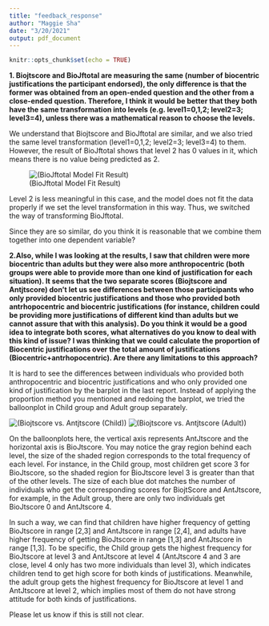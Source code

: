 ```yaml
---
title: "feedback_response"
author: "Maggie Sha"
date: "3/20/2021"
output: pdf_document
---
```


```r
knitr::opts_chunk$set(echo = TRUE)
```

**1. Biojtscore and BioJftotal are measuring the same (number of biocentric justifications the participant endorsed), the only difference is that the former was obtained from an open-ended question and the other from a close-ended question. Therefore, I think it would be better that they both have the same transformation into levels (e.g. level1=0,1,2; level2=3; level3=4), unless there was a mathematical reason to choose the levels.**


We understand that Biojtscore and BioJftotal are similar, and we also tried the same level transformation (level1=0,1,2; level2=3; level3=4) to them. However, the result of BioJftotal shows that level 2 has 0 values in it, which means there is no value being predicted as 2.

![(BioJftotal Model Fit Result)](D:/MA675_consulting/New/EarthAgency_ConsultingProject/fit_result.png)

Level 2 is less meaningful in this case, and the model does not fit the data properly if we set the level transformation in this way. Thus, we switched the way of transforming BioJftotal.

Since they are so similar, do you think it is reasonable that we combine them together into one dependent variable?

**2.Also, while I was looking at the results, I saw that children were more biocentric than adults but they were also more anthropocentric (both groups were able to provide more than one kind of justification for each situation). It seems that the two separate scores (Biojtscore and Antjtscore) don't let us see differences between those participants who only provided biocentric justifications and those who provided both antrhopocentric and biocentric justifications (for instance, children could be providing more justifications of different kind than adults but we cannot assure that with this analysis). Do you think it would be a good idea to integrate both scores, what alternatives do you know to deal with this kind of issue? I was thinking that we could calculate the proportion of Biocentric justifications over the total amount of justifications (Biocentric+antrhopocentric). Are there any limitations to this approach?**


It is hard to see the differences between individuals who provided both anthropocentric and biocentric justifications and who only provided one kind of justification by the barplot in the last report. Instead of applying the proportion method you mentioned and redoing the barplot, we tried the balloonplot in Child group and Adult group separately.



![(Biojtscore vs. Antjtscore (Child))](D:/MA675_consulting/New/EarthAgency_ConsultingProject/child_group.png)
![(Biojtscore vs. Antjtscore (Adult))](D:/MA675_consulting/New/EarthAgency_ConsultingProject/adult_group.png)


On the balloonplots here, the vertical axis represents AntJtscore and the horizontal axis is BioJtscore. You may notice the gray region behind each level, the size of the shaded region corresponds to the total frequency of each level. For instance, in the Child group, most children get score 3 for BioJtscore, so the shaded region for BioJtscore level 3 is greater than that of the other levels. The size of each blue dot matches the number of individuals who get the corresponding scores for BiojtScore and AntJtscore, for example, in the Adult group, there are only two individuals get BioJtscore 0 and AntJtscore 4. 

In such a way, we can find that children have higher frequency of getting BioJtscore in range [2,3] and AntJtscore in range [2,4], and adults have higher frequency of getting BioJtscore in range [1,3] and AntJtscore in range [1,3]. To be specific, the Child group gets the highest frequency for BioJtscore at level 3 and AntJtscore at level 4 (AntJtscore 4 and 3 are close, level 4 only has two more individuals than level 3), which indicates children tend to get high score for both kinds of justifications. Meanwhile, the adult group gets the highest frequency for BioJtscore at level 1 and AntJtscore at level 2, which implies most of them do not have strong attitude for both kinds of justifications.

Please let us know if this is still not clear.
